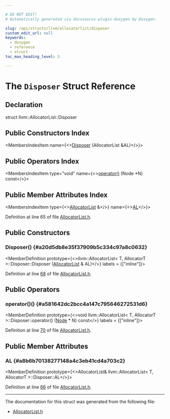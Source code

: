 ```yaml
---

# DO NOT EDIT!
# Automatically generated via docusaurus-plugin-doxygen by Doxygen.

slug: /api/structs/llvm/allocatorlist/disposer
custom_edit_url: null
keywords:
  - doxygen
  - reference
  - struct
toc_max_heading_level: 3

---
```





# The `Disposer` Struct Reference

<DoxygenPage pluginConfig={pluginConfig}>



## Declaration

<CodeBlock>struct llvm::AllocatorList::Disposer</CodeBlock>

## Public Constructors Index

<MembersIndex>

<MembersIndexItem
  name={<><a href="#a20d5db8e35f37909b5c334c97a8c0632">Disposer</a> (AllocatorList &amp;AL)</>}>
</MembersIndexItem>

</MembersIndex>

## Public Operators Index

<MembersIndex>

<MembersIndexItem
  type="void"
  name={<><a href="#a581642dc2bcc4a147c795646272531d6">operator()</a> (Node &#42;N) const</>}>
</MembersIndexItem>

</MembersIndex>

## Public Member Attributes Index

<MembersIndex>

<MembersIndexItem
  type={<><a href="/docs/api/classes/llvm/allocatorlist">AllocatorList</a> &amp;</>}
  name={<><a href="#a8b6b70138277148a4c3eb41cd4a703c2">AL</a></>}>
</MembersIndexItem>

</MembersIndex>


Definition at line 65 of file <a href="/docs/api/files/include/include/llvm/include/llvm/adt/allocatorlist-h">AllocatorList.h</a>.

<SectionDefinition>

## Public Constructors

### Disposer() {#a20d5db8e35f37909b5c334c97a8c0632}

<MemberDefinition
  prototype={<>llvm::AllocatorList&lt; T, AllocatorT &gt;::Disposer::Disposer (<a href="/docs/api/classes/llvm/allocatorlist">AllocatorList</a> &amp; AL)</>}
  labels = {["inline"]}>

Definition at line <a href="/docs/api/files/include/include/llvm/include/llvm/adt/allocatorlist-h/#l00068">68</a> of file <a href="/docs/api/files/include/include/llvm/include/llvm/adt/allocatorlist-h">AllocatorList.h</a>.
</MemberDefinition>

</SectionDefinition>

<SectionDefinition>

## Public Operators

### operator()() {#a581642dc2bcc4a147c795646272531d6}

<MemberDefinition
  prototype={<>void llvm::AllocatorList&lt; T, AllocatorT &gt;::Disposer::operator() (<a href="/docs/api/classes/node">Node</a> &#42; N) const</>}
  labels = {["inline"]}>

Definition at line <a href="/docs/api/files/include/include/llvm/include/llvm/adt/allocatorlist-h/#l00070">70</a> of file <a href="/docs/api/files/include/include/llvm/include/llvm/adt/allocatorlist-h">AllocatorList.h</a>.
</MemberDefinition>

</SectionDefinition>

<SectionDefinition>

## Public Member Attributes

### AL {#a8b6b70138277148a4c3eb41cd4a703c2}

<MemberDefinition
  prototype={<>AllocatorList&amp; llvm::AllocatorList&lt; T, AllocatorT &gt;::Disposer::AL</>}>

Definition at line <a href="/docs/api/files/include/include/llvm/include/llvm/adt/allocatorlist-h/#l00066">66</a> of file <a href="/docs/api/files/include/include/llvm/include/llvm/adt/allocatorlist-h">AllocatorList.h</a>.
</MemberDefinition>

</SectionDefinition>

<hr/>

The documentation for this struct was generated from the following file:

<ul>
<li><a href="/docs/api/files/include/include/llvm/include/llvm/adt/allocatorlist-h">AllocatorList.h</a></li>
</ul>

</DoxygenPage>
